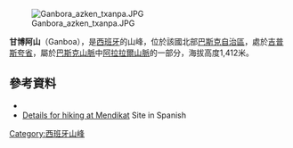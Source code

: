 [[Image:Ganbora_azken_txanpa.JPG|right]]

'''甘博阿山'''（Ganboa），是[[西班牙|西班牙]]的山峰，位於該國北部[[巴斯克自治區|巴斯克自治區]]，處於[[吉普斯夸省|吉普斯夸省]]，屬於[[巴斯克山脈|巴斯克山脈]]中[[阿拉拉爾山脈|阿拉拉爾山脈]]的一部分，海拔高度1,412米。

==參考資料==
* {{cite summitpost|id=253697|title=Ganboa}}
* [http://www.mendikat.net/monte.php?numero=589 Details for hiking at Mendikat] {{Wayback|url=http://www.mendikat.net/monte.php?numero=589 |date=20151119012623 }} Site in Spanish

{{coord|43|00|22.28|N|2|03|45.80|W|source:euwiki_region:ES_type:mountain|display=title}}

{{Spain-geo-stub}}
[[Category:西班牙山峰|Category:西班牙山峰]]